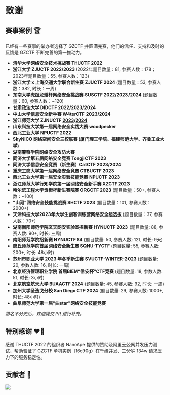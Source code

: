 # 致谢

## 赛事案例 🏆

已经有一些赛事的举办者选择了 GZCTF 并圆满完赛，他们的信任、支持和及时的反馈是 GZCTF 不断完善的第一推动力。

- **清华大学网络安全技术挑战赛 THUCTF 2022**
- **浙江大学 ZJUCTF 2022/2023** (2022年题目数量：81, 参赛人数：178；2023年题目数量：55, 参赛人数：123)
- **浙江大学 x 上海交通大学联合新生赛 ZJUCTF 2024** (题目数量：53, 参赛人数：382, 时长：一周)
- **东南大学虎踞龙蟠杯网络安全挑战赛 SUSCTF 2022/2023/2024** (题目数量：60, 参赛人数：~120)
- **甘肃政法大学 DIDCTF 2022/2023/2024**
- **中山大学信息安全新手赛 W4terCTF 2023/2024**
- **浙江师范大学 ZJNUCTF [2023](https://github.com/A1natas/zjnuctf-school-contest-2023)/[2024](https://github.com/A1natas/zjnuctf-school-contest-2024)**
- **山东科技大学第一届网络安全实践大赛 woodpecker**
- **西北工业大学 NPUCTF 2022**
- **SkyNICO 网络空间安全三校联赛 (厦门理工学院、福建师范大学、齐鲁工业大学)**
- **湖南警察学院网络安全攻防大赛**
- **同济大学第五届网络安全竞赛 TongjiCTF 2023**
- **同济大学信息安全竞赛（新生赛）CatCTF 2023/2024**
- **重庆工商大学第一届网络安全竞赛 CTBUCTF 2023**
- **西北工业大学第一届安全实验技能竞赛 NPUCTF 2023**
- **浙江师范大学行知学院第一届网络安全新手赛 XZCTF 2023**
- **哈尔滨工程大学贡橙杯新生赛院赛 ORGCTF 2023** (题目数量：50+, 参赛人数：~100)
- **"山河"网络安全技能挑战赛 SHCTF 2023** (题目数量：101, 参赛人数：2000+)
- **天津科技大学2023年大学生创客训练营网络安全组选拔** (题目数量：37, 参赛人数：70+)
- **湖南衡阳师范学院玄天网安实验室招新赛 HYNUCTF 2023** (题目数量: 88, 参赛人数: 90+, 时长: 三周)
- **南阳师范学院招新赛 NYNUCTF S4** (题目数量: 50, 参赛人数: 121, 时长: 9天)
- **商丘师范学院首届网络安全新生赛 SQNU-TYCTF** (题目数量: 55, 参赛人数: 200+, 时长: 48小时)
- **苏州市职业大学 2023 年冬季新生赛 SVUCTF-WINTER-2023** (题目数量: 20, 参数人数: 16, 时长: 一周)
- **北京经济管理职业学院 首届BIEM“信安杯”CTF竞赛** (题目数量: 18, 参数人数: 51, 时长: 3小时)
- **北京航空航天大学 BUAACTF 2024** (题目数量: 45, 参赛人数: 92, 时长: 一周)
- **加州大学圣迭戈分校 San Diego CTF 2024** (题目数量: 29, 参赛人数: 1000+, 时长: 48小时)
- **曲阜师范大学第一届“曲star”网络安全技能竞赛**

_排名不分先后，欢迎提交 PR 进行补充。_

## 特别感谢 ❤️‍🔥

感谢 THUCTF 2022 的组织者 NanoApe 提供的赞助及阿里云公网并发压力测试，帮助验证了 GZCTF 单机实例（16c90g）在千级并发、三分钟 134w 请求压力下的服务稳定性。

## 贡献者 👋

<a href="https://github.com/GZTimeWalker/GZCTF/graphs/contributors">
  <img src="https://contrib.rocks/image?repo=GZTimeWalker/GZCTF" />
</a>
